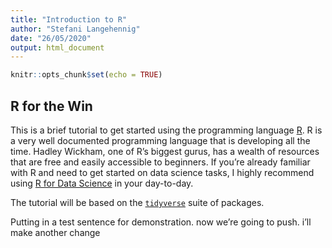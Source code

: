 ```yaml
---
title: "Introduction to R"
author: "Stefani Langehennig"
date: "26/05/2020"
output: html_document
---
```


```r
knitr::opts_chunk$set(echo = TRUE)
```

## R for the Win

This is a brief tutorial to get started using the programming language [R](https://www.r-project.org/about.html). R is a very well documented programming language that is developing all the time. Hadley Wickham, one of R's biggest gurus, has a wealth of resources that are free and easily accessible to beginners. If you're already familiar with R and need to get started on data science tasks, I highly recommend using [R for Data Science](https://r4ds.had.co.nz/) in your day-to-day.

The tutorial will be based on the [`tidyverse`](https://www.tidyverse.org/) suite of packages. 

Putting in a test sentence for demonstration. now we're going to push. i'll make another change 
